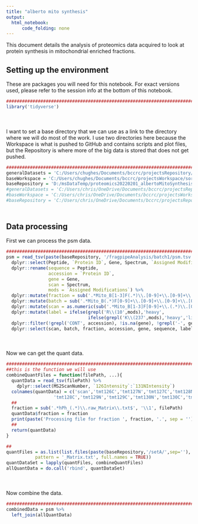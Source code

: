 ```yaml
---
title: "alberto mito synthesis"
output:
  html_notebook:
      code_folding: none
---
```


This document details the analysis of proteomics data acquired to look at protein synthesis in mitochondrial enriched fractions. 

## Setting up the environment

These are packages you will need for this notebook. For exact versions used, please refer to the session info at the bottom of this notebook.

```r
##########################################################################################
library('tidyverse')
```

<div style="margin-bottom:50px;"></div>

I want to set a base directory that we can use as a link to the directory where we will do most of the work. I use two directories here because the Workspace is what is pushed to GitHub and contains scripts and plot files, but the Repository is where more of the big data is stored that does not get pushed.

```r
##########################################################################################
generalDatasets = 'C:/Users/chughes/Documents/bccrc/projectsRepository/generalDatasets'
baseWorkspace = 'C:/Users/chughes/Documents/bccrc/projectsWorkspace/sorensenLab/relatedToOthers'
baseRepository = 'D:/msDataTemp/proteomics20220201_albertoMitoSynthesis'
#generalDatasets = 'C:/Users/chris/OneDrive/Documents/bccrc/projectsRepository/generalDatasets'
#baseWorkspace = 'C:/Users/chris/OneDrive/Documents/bccrc/projectsWorkspace/sorensenLab/relatedToYbx1'
#baseRepository = 'C:/Users/chris/OneDrive/Documents/bccrc/projectsRepository/sorensenLab/relatedToYbx1'
```

<div style="margin-bottom:50px;"></div>

## Data processing

First we can process the psm data.

```r
##########################################################################################
psm = read_tsv(paste(baseRepository, '/fragpipeAnalysis/batch1/psm.tsv', sep = '')) %>%
  dplyr::select(Peptide, `Protein ID`, Gene, Spectrum, `Assigned Modifications`) %>%
  dplyr::rename(sequence = Peptide, 
                accession = `Protein ID`,
                gene = Gene,
                scan = Spectrum,
                mods = `Assigned Modifications`) %>%
  dplyr::mutate(fraction = sub('.*Mito_B[1-3]F(.*)\\.[0-9]+\\.[0-9]+\\.[0-9]+','\\1',scan)) %>%
  dplyr::mutate(batch = sub('.*Mito_B(.*)F[0-9]+\\.[0-9]+\\.[0-9]+\\.[0-9]+','\\1',scan)) %>%
  dplyr::mutate(scan = as.numeric(sub('.*Mito_B[1-3]F[0-9]+\\.(.*)\\.[0-9]+\\.[0-9]+','\\1',scan))) %>%
  dplyr::mutate(label = ifelse(grepl('R\\(10',mods),'heavy',
                               ifelse(grepl('K\\(237',mods),'heavy','light'))) %>%
  dplyr::filter(!grepl('CONT', accession), !is.na(gene), !grepl('-', gene)) %>%
  dplyr::select(scan, batch, fraction, accession, gene, sequence, label)
```

<div style="margin-bottom:50px;"></div>

Now we can get the quant data.

```r
##########################################################################################
##this is the function we will use
combineQuantFiles = function(filePath, ...){
  quantData = read_tsv(filePath) %>%
    dplyr::select(MS2ScanNumber, `126Intensity`:`131NIntensity`)
  colnames(quantData) = c('scan','tmt126C','tmt127N','tmt127C','tmt128N',
                  'tmt128C','tmt129N','tmt129C','tmt130N','tmt130C','tmt131N')
  ##
  fraction = sub('.*hPh_(.*)\\.raw_Matrix\\.txt$', '\\1', filePath)
  quantData$fraction = fraction
  print(paste('Processing file for fraction ', fraction, '.', sep = ''))
  ##
  return(quantData)
}

##
quantFiles = as.list(list.files(paste(baseRepository,'/setA/',sep=''),
           pattern = '_Matrix.txt', full.names = TRUE))
quantDataSet = lapply(quantFiles, combineQuantFiles)
allQuantData = do.call('rbind', quantDataSet)
```

<div style="margin-bottom:50px;"></div>

Now combine the data.

```r
##########################################################################################
combinedData = psm %>%
  left_join(allQuantData)
```












